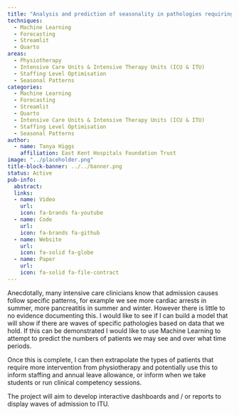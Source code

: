 ```yaml
---
title: "Analysis and prediction of seasonality in pathologies requiring ITU admission"
techniques:
  - Machine Learning
  - Forecasting
  - Streamlit
  - Quarto
areas:
  - Physiotherapy
  - Intensive Care Units & Intensive Therapy Units (ICU & ITU)
  - Staffing Level Optimisation
  - Seasonal Patterns
categories:
  - Machine Learning
  - Forecasting
  - Streamlit
  - Quarto
  - Intensive Care Units & Intensive Therapy Units (ICU & ITU)
  - Staffing Level Optimisation
  - Seasonal Patterns
author:
  - name: Tanya Higgs
    affiliation: East Kent Hospitals Foundation Trust
image: "../placeholder.png"
title-block-banner: ../../banner.png
status: Active
pub-info:
  abstract:
  links:
  - name: Video
    url:
    icon: fa-brands fa-youtube
  - name: Code
    url:
    icon: fa-brands fa-github
  - name: Website
    url:
    icon: fa-solid fa-globe
  - name: Paper
    url:
    icon: fa-solid fa-file-contract
---
```


Anecdotally, many intensive care clinicians know that admission causes follow specific patterns, for example we see more cardiac arrests in summer, more pancreatitis in summer and winter. However there is little to no evidence documenting this. I would like to see if I can build a model that will show if there are waves of specific pathologies based on data that we hold. If this can be demonstrated I would like to use Machine Learning to attempt to predict the numbers of patients we may see and over what time periods.

Once this is complete, I can then extrapolate the types of patients that require more intervention from physiotherapy and potentially use this to inform staffing and annual leave allowance, or inform when we take students or run clinical competency sessions.

The project will aim to develop interactive dashboards and / or reports to display waves of admission to ITU.
